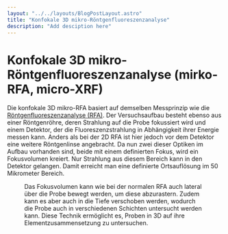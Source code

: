 ```yaml
---
layout: "../../layouts/BlogPostLayout.astro"
title: "Konfokale 3D mikro-Röntgenfluoreszenzanalyse"
description: "Add desciption here"
---
```




# Konfokale 3D mikro-Röntgenfluoreszenzanalyse (mirko-RFA, micro-XRF)

Die konfokale 3D mikro-RFA basiert auf demselben Messprinzip wie die <a href="/keywords/XRF">Röntgenfluoreszenzanalyse (RFA)</a>.
Der Versuchsaufbau besteht ebenso aus einer Röntgenröhre, deren Strahlung auf die Probe fokussiert wird und einem Detektor, der die Fluoreszenzstrahlung in Abhängigkeit ihrer Energie messen kann. 
Anders als bei der 2D RFA ist hier jedoch vor dem Detektor eine weitere Röntgenlinse angebracht. Da nun zwei dieser Optiken im Aufbau vorhanden sind, beide mit einem definierten Fokus, wird ein Fokusvolumen kreiert. Nur Strahlung aus diesem Bereich kann in den Detektor gelangen. Damit erreicht man eine definierte Ortsauflösung im 50 Mikrometer Bereich.

<Figure url={microxrf.src} text="Schematischer Aufbau der konfokalen 3D mikro-RFA. Röntgenröhre und Detektor stehen in 90°-Winkel zueinander um sicher zu stellen, dass nur Fluoreszenzlicht in den Detektor fällt. Außerdem sind zwei Polykapillaren vor der Röntgenröhre und dem Detektor angebracht um ein Fokusvolumen zu kreieren. Nur in diesem Bereich kann gemessen werden." />

Das Fokusvolumen kann wie bei der normalen RFA auch lateral über die Probe bewegt werden, um diese abzurastern. Zudem kann es aber auch in die Tiefe verschoben werden, wodurch die Probe auch in verschiedenen Schichten untersucht werden kann.
Diese Technik ermöglicht es, Proben in 3D auf ihre Elementzusammensetzung zu untersuchen.